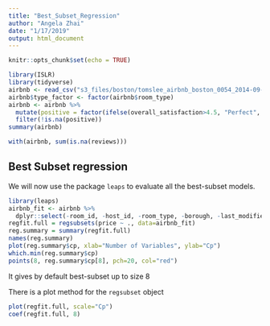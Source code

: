 ```yaml
---
title: "Best_Subset_Regression"
author: "Angela Zhai"
date: "1/17/2019"
output: html_document
---
```


```r
knitr::opts_chunk$set(echo = TRUE)
```

```r
library(ISLR)
library(tidyverse)
airbnb <- read_csv("s3_files/boston/tomslee_airbnb_boston_0054_2014-09-24.csv")
airbnb$type_factor <- factor(airbnb$room_type)
airbnb <- airbnb %>%
  mutate(positive = factor(ifelse(overall_satisfaction>4.5, "Perfect", "Good"))) %>%
  filter(!is.na(positive))
summary(airbnb)
```

```r
with(airbnb, sum(is.na(reviews)))
```

Best Subset regression
------------------------
We will now use the package `leaps` to evaluate all the best-subset models.
```r
library(leaps)
airbnb_fit <- airbnb %>%
  dplyr::select(-room_id, -host_id, -room_type, -borough, -last_modified, -positive, -neighborhood)
regfit.full = regsubsets(price ~ ., data=airbnb_fit)
reg.summary = summary(regfit.full)
names(reg.summary)
plot(reg.summary$cp, xlab="Number of Variables", ylab="Cp")
which.min(reg.summary$cp)
points(8, reg.summary$cp[8], pch=20, col="red")
```
It gives by default best-subset up to size 8

There is a plot method for the `regsubset` object
```r
plot(regfit.full, scale="Cp")
coef(regfit.full, 8)
```
